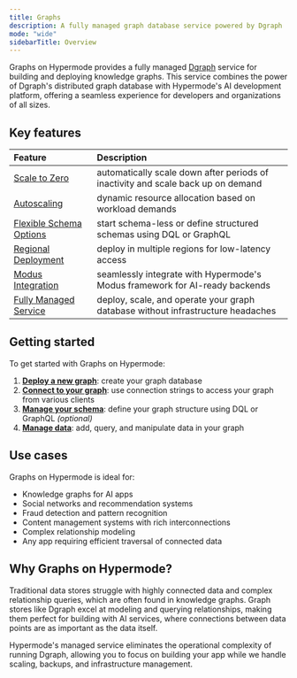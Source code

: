 ```yaml
---
title: Graphs
description: A fully managed graph database service powered by Dgraph
mode: "wide"
sidebarTitle: Overview
---
```


Graphs on Hypermode provides a fully managed [Dgraph](/dgraph) service for
building and deploying knowledge graphs. This service combines the power of
Dgraph's distributed graph database with Hypermode's AI development platform,
offering a seamless experience for developers and organizations of all sizes.

## Key features

| Feature                                                   | Description                                                                      |
| :-------------------------------------------------------- | :------------------------------------------------------------------------------- |
| [Scale to Zero](./manage-graph#scale-to-zero)             | automatically scale down after periods of inactivity and scale back up on demand |
| [Autoscaling](./manage-graph#autoscaling)                 | dynamic resource allocation based on workload demands                            |
| [Flexible Schema Options](./manage-schema)                | start schema-less or define structured schemas using DQL or GraphQL              |
| [Regional Deployment](./manage-graph#region-availability) | deploy in multiple regions for low-latency access                                |
| [Modus Integration](/modus/data-fetching#dgraph)          | seamlessly integrate with Hypermode's Modus framework for AI-ready backends      |
| [Fully Managed Service](./manage-graph)                   | deploy, scale, and operate your graph database without infrastructure headaches  |

## Getting started

To get started with Graphs on Hypermode:

1. **[Deploy a new graph](./deploy)**: create your graph database
2. **[Connect to your graph](./connect)**: use connection strings to access your
   graph from various clients
3. **[Manage your schema](./manage-schema)**: define your graph structure using
   DQL or GraphQL _(optional)_
4. **[Manage data](./manage-data)**: add, query, and manipulate data in your
   graph

## Use cases

Graphs on Hypermode is ideal for:

- Knowledge graphs for AI apps
- Social networks and recommendation systems
- Fraud detection and pattern recognition
- Content management systems with rich interconnections
- Complex relationship modeling
- Any app requiring efficient traversal of connected data

## Why Graphs on Hypermode?

Traditional data stores struggle with highly connected data and complex
relationship queries, which are often found in knowledge graphs. Graph stores
like Dgraph excel at modeling and querying relationships, making them perfect
for building with AI services, where connections between data points are as
important as the data itself.

Hypermode's managed service eliminates the operational complexity of running
Dgraph, allowing you to focus on building your app while we handle scaling,
backups, and infrastructure management.
